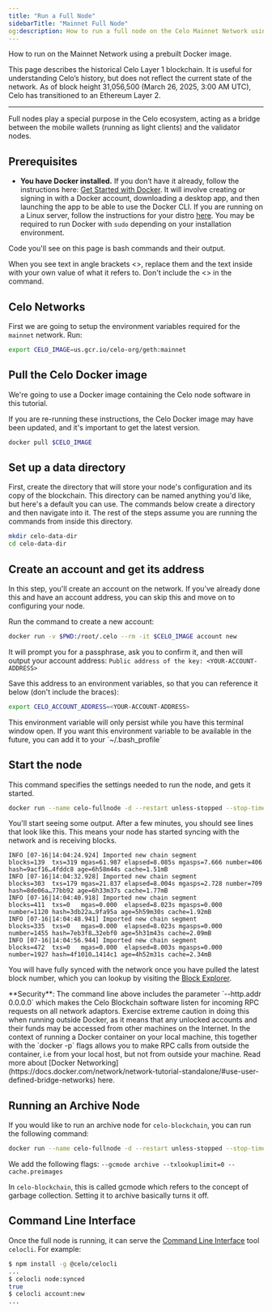 ```yaml
---
title: "Run a Full Node"
sidebarTitle: "Mainnet Full Node"
og:description: How to run a full node on the Celo Mainnet Network using a prebuilt Docker image.
---
```


How to run on the Mainnet Network using a prebuilt Docker image.

<Warning>
This page describes the historical Celo Layer 1 blockchain. It is useful for understanding Celo’s history, but does not reflect the current state of the network. As of block height 31,056,500 (March 26, 2025, 3:00 AM UTC), Celo has transitioned to an Ethereum Layer 2.
</Warning>

---

Full nodes play a special purpose in the Celo ecosystem, acting as a bridge between the mobile wallets \(running as light clients\) and the validator nodes.

## Prerequisites

- **You have Docker installed.** If you don’t have it already, follow the instructions here: [Get Started with Docker](https://www.docker.com/get-started). It will involve creating or signing in with a Docker account, downloading a desktop app, and then launching the app to be able to use the Docker CLI. If you are running on a Linux server, follow the instructions for your distro [here](https://docs.docker.com/install/#server). You may be required to run Docker with `sudo` depending on your installation environment.

<Note>
Code you'll see on this page is bash commands and their output.

When you see text in angle brackets &lt;&gt;, replace them and the text inside with your own value of what it refers to. Don't include the &lt;&gt; in the command.
</Note>

## Celo Networks

First we are going to setup the environment variables required for the `mainnet` network. Run:

```bash
export CELO_IMAGE=us.gcr.io/celo-org/geth:mainnet
```

## Pull the Celo Docker image

We're going to use a Docker image containing the Celo node software in this tutorial.

If you are re-running these instructions, the Celo Docker image may have been updated, and it's important to get the latest version.

```bash
docker pull $CELO_IMAGE
```

## Set up a data directory

First, create the directory that will store your node's configuration and its copy of the blockchain. This directory can be named anything you'd like, but here's a default you can use. The commands below create a directory and then navigate into it. The rest of the steps assume you are running the commands from inside this directory.

```bash
mkdir celo-data-dir
cd celo-data-dir
```

## Create an account and get its address

In this step, you'll create an account on the network. If you've already done this and have an account address, you can skip this and move on to configuring your node.

Run the command to create a new account:

```bash
docker run -v $PWD:/root/.celo --rm -it $CELO_IMAGE account new
```

It will prompt you for a passphrase, ask you to confirm it, and then will output your account address: `Public address of the key: <YOUR-ACCOUNT-ADDRESS>`

Save this address to an environment variables, so that you can reference it below (don't include the braces):

```bash
export CELO_ACCOUNT_ADDRESS=<YOUR-ACCOUNT-ADDRESS>
```

<Note>
This environment variable will only persist while you have this terminal window open. If you want this environment variable to be available in the future, you can add it to your `~/.bash_profile`
</Note>

## Start the node

This command specifies the settings needed to run the node, and gets it started.

```bash
docker run --name celo-fullnode -d --restart unless-stopped --stop-timeout 300 -p 127.0.0.1:8545:8545 -p 127.0.0.1:8546:8546 -p 30303:30303 -p 30303:30303/udp -v $PWD:/root/.celo $CELO_IMAGE --verbosity 3 --syncmode full --http --http.addr 0.0.0.0 --http.api eth,net,web3,debug,admin,personal --light.serve 90 --light.maxpeers 1000 --maxpeers 1100 --etherbase $CELO_ACCOUNT_ADDRESS --datadir /root/.celo
```

You'll start seeing some output. After a few minutes, you should see lines that look like this. This means your node has started syncing with the network and is receiving blocks.

```text
INFO [07-16|14:04:24.924] Imported new chain segment               blocks=139  txs=319 mgas=61.987 elapsed=8.085s mgasps=7.666 number=406  hash=9acf16…4fddc8 age=6h58m44s cache=1.51mB
INFO [07-16|14:04:32.928] Imported new chain segment               blocks=303  txs=179 mgas=21.837 elapsed=8.004s mgasps=2.728 number=709  hash=8de06a…77bb92 age=6h33m37s cache=1.77mB
INFO [07-16|14:04:40.918] Imported new chain segment               blocks=411  txs=0   mgas=0.000  elapsed=8.023s mgasps=0.000 number=1120 hash=3db22a…9fa95a age=5h59m30s cache=1.92mB
INFO [07-16|14:04:48.941] Imported new chain segment               blocks=335  txs=0   mgas=0.000  elapsed=8.023s mgasps=0.000 number=1455 hash=7eb3f8…32ebf0 age=5h31m43s cache=2.09mB
INFO [07-16|14:04:56.944] Imported new chain segment               blocks=472  txs=0   mgas=0.000  elapsed=8.003s mgasps=0.000 number=1927 hash=4f1010…1414c1 age=4h52m31s cache=2.34mB
```

You will have fully synced with the network once you have pulled the latest block number, which you can lookup by visiting the [Block Explorer](https://celo.blockscout.com/).

<Danger>
**Security**: The command line above includes the parameter `--http.addr 0.0.0.0` which makes the Celo Blockchain software listen for incoming RPC requests on all network adaptors. Exercise extreme caution in doing this when running outside Docker, as it means that any unlocked accounts and their funds may be accessed from other machines on the Internet. In the context of running a Docker container on your local machine, this together with the `docker -p` flags allows you to make RPC calls from outside the container, i.e from your local host, but not from outside your machine. Read more about [Docker Networking](https://docs.docker.com/network/network-tutorial-standalone/#use-user-defined-bridge-networks) here.
</Danger>

## Running an Archive Node

If you would like to run an archive node for `celo-blockchain`, you can run the following command:

```bash
docker run --name celo-fullnode -d --restart unless-stopped --stop-timeout 300 -p 127.0.0.1:8545:8545 -p 127.0.0.1:8546:8546 -p 30303:30303 -p 30303:30303/udp -v $PWD:/root/.celo $CELO_IMAGE --verbosity 3 --syncmode full --gcmode archive --txlookuplimit=0 --cache.preimages --http --http.addr 0.0.0.0 --http.api eth,net,web3,debug,admin,personal --light.serve 90 --light.maxpeers 1000 --maxpeers 1100 --etherbase $CELO_ACCOUNT_ADDRESS --datadir /root/.celo
```

We add the following flags: `--gcmode archive --txlookuplimit=0 --cache.preimages`

In `celo-blockchain`, this is called gcmode which refers to the concept of garbage collection. Setting it to archive basically turns it off.

## Command Line Interface

Once the full node is running, it can serve the [Command Line Interface](/cli/) tool `celocli`. For example:

```bash
$ npm install -g @celo/celocli
...
$ celocli node:synced
true
$ celocli account:new
...
```